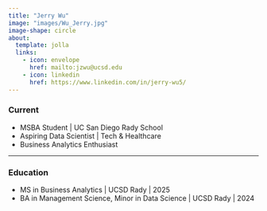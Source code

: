 ```yaml
---
title: "Jerry Wu"
image: "images/Wu_Jerry.jpg"
image-shape: circle
about:
  template: jolla
  links:
    - icon: envelope
      href: mailto:jzwu@ucsd.edu
    - icon: linkedin
      href: https://www.linkedin.com/in/jerry-wu5/
---
```


### Current
- MSBA Student | UC San Diego Rady School
- Aspiring Data Scientist | Tech & Healthcare
- Business Analytics Enthusiast

---

### Education
- MS in Business Analytics | UCSD Rady | 2025
- BA in Management Science, Minor in Data Science | UCSD Rady | 2024

